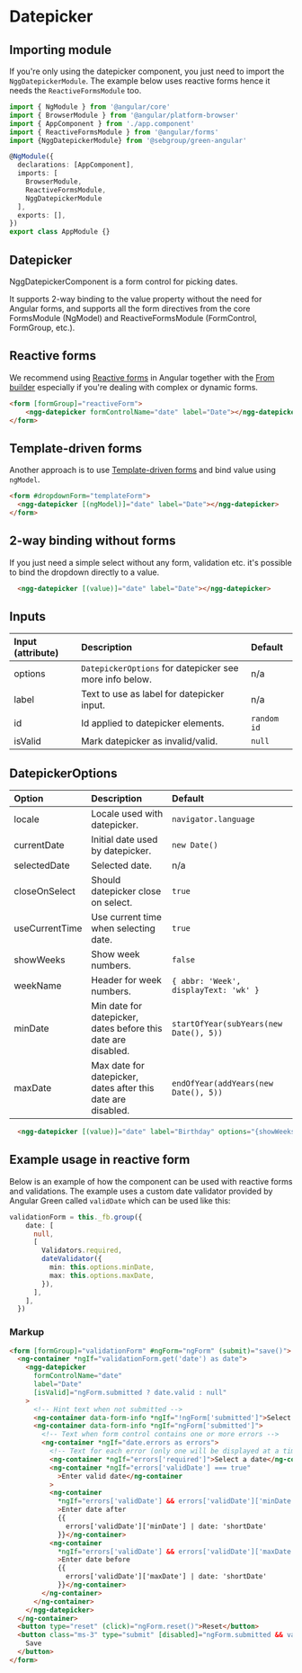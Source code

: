 
# Datepicker

## Importing module

If you're only using the datepicker component, you just need to import the `NggDatepickerModule`. The example below uses reactive forms hence it needs the `ReactiveFormsModule` too.

```typescript
import { NgModule } from '@angular/core'
import { BrowserModule } from '@angular/platform-browser'
import { AppComponent } from './app.component'
import { ReactiveFormsModule } from '@angular/forms'
import {NggDatepickerModule} from '@sebgroup/green-angular'

@NgModule({
  declarations: [AppComponent],
  imports: [
    BrowserModule,
    ReactiveFormsModule,
    NggDatepickerModule
  ],
  exports: [],
})
export class AppModule {}
```

## Datepicker
NggDatepickerComponent is a form control for picking dates.

It supports 2-way binding to the value property without the need for Angular forms,
and supports all the form directives from the core FormsModule (NgModel) and ReactiveFormsModule (FormControl, FormGroup, etc.).

<Story id="components-datepicker--simple" />

## Reactive forms
We recommend using <a href="https://angular.io/guide/reactive-forms" target="_blank">Reactive forms</a> in Angular together with the <a href="https://angular.io/api/forms/FormBuilder" target="_blank">From builder</a> especially
if you're dealing with complex or dynamic forms.

```html
<form [formGroup]="reactiveForm">
    <ngg-datepicker formControlName="date" label="Date"></ngg-datepicker>
</form>
```

## Template-driven forms
Another approach is to use <a href="https://angular.io/guide/forms" target="_blank">Template-driven forms</a> and bind value using `ngModel`.

```html
<form #dropdownForm="templateForm">
  <ngg-datepicker [(ngModel)]="date" label="Date"></ngg-datepicker>
</form>
```

## 2-way binding without forms
If you just need a simple select without any form, validation etc. it's possible to bind the dropdown directly to a value.


```html
  <ngg-datepicker [(value)]="date" label="Date"></ngg-datepicker>
```


## Inputs
|Input (attribute)|Description|Default|
|:--------|:----------|:------|
|options|`DatepickerOptions` for datepicker see more info below. | n/a |
|label|Text to use as label for datepicker input.| n/a |
|id|Id applied to datepicker elements.|`random id`|
|isValid|Mark datepicker as invalid/valid.| `null` |

## DatepickerOptions
|Option|Description|Default|
|:--------|:----------|:------|
|locale|Locale used with datepicker. | `navigator.language` |
|currentDate|Initial date used by datepicker. | `new Date()` |
|selectedDate|Selected date.|n/a|
|closeOnSelect|Should datepicker close on select.| `true` |
|useCurrentTime| Use current time when selecting date.| `true` |
|showWeeks|Show week numbers.| `false` |
|weekName|Header for week numbers.| `{ abbr: 'Week', displayText: 'wk' }` |
|minDate|Min date for datepicker, dates before this date are disabled.| `startOfYear(subYears(new Date(), 5))` |
|maxDate|Max date for datepicker, dates after this date are disabled.| `endOfYear(addYears(new Date(), 5))` |


```html
  <ngg-datepicker [(value)]="date" label="Birthday" options="{showWeeks: true, minDate: startOfYear(subYears(new Date(), 100)), maxDate: new Date() }"></ngg-datepicker>
```

<Story id="components-datepicker--custom-options" />

## Example usage in reactive form

Below is an example of how the component can be used with reactive forms and validations. The example uses a custom date validator provided by Angular Green called `validDate` which can be used like this:

```ts
validationForm = this._fb.group({
    date: [
      null,
      [
        Validators.required,
        dateValidator({
          min: this.options.minDate,
          max: this.options.maxDate,
        }),
      ],
    ],
  })
```


<Story id="components-datepicker--form" />

### Markup
```html
<form [formGroup]="validationForm" #ngForm="ngForm" (submit)="save()">
  <ng-container *ngIf="validationForm.get('date') as date">
    <ngg-datepicker
      formControlName="date"
      label="Date"
      [isValid]="ngForm.submitted ? date.valid : null"
    >
      <!-- Hint text when not submitted -->
      <ng-container data-form-info *ngIf="!ngForm['submitted']">Select date</ng-container>
      <ng-container data-form-info *ngIf="ngForm['submitted']">
        <!-- Text when form control contains one or more errors -->
        <ng-container *ngIf="date.errors as errors">
          <!-- Text for each error (only one will be displayed at a time) -->
          <ng-container *ngIf="errors['required']">Select a date</ng-container>
          <ng-container *ngIf="errors['validDate'] === true"
            >Enter valid date</ng-container
          >
          <ng-container
            *ngIf="errors['validDate'] && errors['validDate']['minDate']"
            >Enter date after
            {{
              errors['validDate']['minDate'] | date: 'shortDate'
            }}</ng-container>
          <ng-container
            *ngIf="errors['validDate'] && errors['validDate']['maxDate']"
            >Enter date before
            {{
              errors['validDate']['maxDate'] | date: 'shortDate'
            }}</ng-container>
        </ng-container>
      </ng-container>
    </ngg-datepicker>
  </ng-container>
  <button type="reset" (click)="ngForm.reset()">Reset</button>
  <button class="ms-3" type="submit" [disabled]="ngForm.submitted && validationForm.invalid">
    Save
  </button>
</form>
```
